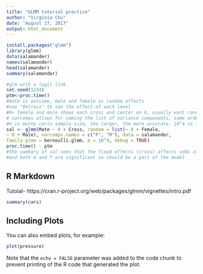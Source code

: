 ```yaml
---
title: "GLMM tutorial practice"
author: "Virginia Chu"
date: "August 27, 2017"
output: html_document
---
```


```r
install.packages("glmm")
library(glmm)
data(salamander)
names(salamander)
head(salamander)
summary(salamander)

#glm with a logit link
set.seed(1234)
ptm<-proc.time()
#mate is outcome, male and female as random effects
#use "0+Cross" to see the effect of each level
#0+ female and male shows each cross and center on 0, usually want random effects to be centered on 0
# varcomps allows for naming the list of variance components, same order as your stated random list
#m is monte carlo sample size, the larger, the more accurate. 10^4 is for a quick computation
sal <- glmm(Mate ~ 0 + Cross, random = list(~ 0 + Female,
~ 0 + Male), varcomps.names = c("F", "M"), data = salamander,
family.glmm = bernoulli.glmm, m = 10^4, debug = TRUE)
proc.time() - ptm
#the summary of sal-sees that the fixed effects (cross) affects odds of mating
#and both m and f are significant so should be a part of the model
```


## R Markdown
Tutoial- https://cran.r-project.org/web/packages/glmm/vignettes/intro.pdf

```r
summary(cars)
```

## Including Plots

You can also embed plots, for example:

```r
plot(pressure)
```

Note that the `echo = FALSE` parameter was added to the code chunk to prevent printing of the R code that generated the plot.
